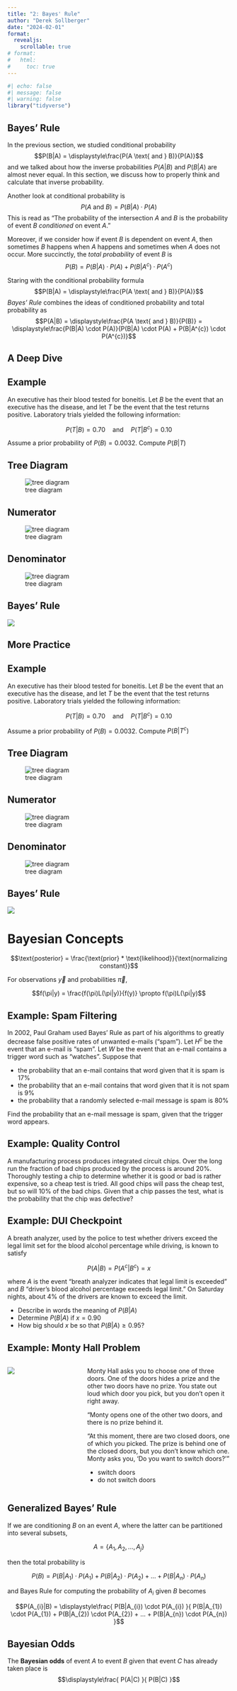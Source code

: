 ```yaml
---
title: "2: Bayes' Rule"
author: "Derek Sollberger"
date: "2024-02-01"
format:
  revealjs:
    scrollable: true
# format: 
#   html:
#     toc: true
---
```


\newcommand{\ds}{\displaystyle}

```r
#| echo: false
#| message: false
#| warning: false
library("tidyverse")
```

## Bayes' Rule

In the previous section, we studied conditional probability
$$P(B|A) = \ds\frac{P(A \text{ and } B)}{P(A)}$$
and we talked about how the inverse probabilities $P(A|B)$ and $P(B|A)$ are almost never equal.  In this section, we discuss how to properly think and calculate that inverse probability.

:::{.callout-tip}
Another look at conditional probability is
$$P(A \text{ and } B) = P(B|A) \cdot P(A)$$
This is read as "The probability of the intersection $A$ and $B$ is the probability of event $B$ *conditioned* on event $A$."
:::

:::{.callout-tip}
Moreover, if we consider how if event $B$ is dependent on event $A$, then sometimes $B$ happens when $A$ happens and sometimes when $A$ does not occur.  More succinctly, the *total probability* of event $B$ is
$$P(B) = P(B|A) \cdot P(A) + P(B|A^{c}) \cdot P(A^{c})$$ 
:::

:::{.callout-note}
Staring with the conditional probability formula
$$P(B|A) = \ds\frac{P(A \text{ and } B)}{P(A)}$$
*Bayes' Rule* combines the ideas of conditioned probability and total probability as
$$P(A|B) = \ds\frac{P(A \text{ and } B)}{P(B)} = \ds\frac{P(B|A) \cdot P(A)}{P(B|A) \cdot P(A) + P(B|A^{c}) \cdot P(A^{c})}$$
:::

## A Deep Dive

:::: {.panel-tabset}

## Example

An executive has their blood tested for boneitis.  Let $B$ be the event that an executive has the disease, and let $T$ be the event that the test returns positive.  Laboratory trials yielded the following information:

$$P(T|B) = 0.70 \quad\text{and}\quad P(T|B^{c}) = 0.10$$

Assume a prior probability of $P(B) = 0.0032$.  Compute $P(B|T)$
    
## Tree Diagram

![tree diagram](boneitis1.png)

## Numerator

![tree diagram](boneitis2.png)

## Denominator

![tree diagram](boneitis3.png)

## Bayes' Rule

![](deepdive1.png)

::::

## More Practice

:::: {.panel-tabset}

## Example

An executive has their blood tested for boneitis.  Let $B$ be the event that an executive has the disease, and let $T$ be the event that the test returns positive.  Laboratory trials yielded the following information:

$$P(T|B) = 0.70 \quad\text{and}\quad P(T|B^{c}) = 0.10$$

Assume a prior probability of $P(B) = 0.0032$.  Compute $P(B|T^{c})$
    
## Tree Diagram

![tree diagram](boneitis1.png)

## Numerator

![tree diagram](boneitis4.png)

## Denominator

![tree diagram](boneitis5.png)

## Bayes' Rule

![](deepdive2.png)

::::

# Bayesian Concepts

$$\text{posterior} = \frac{\text{prior} * \text{likelihood}}{\text{normalizing constant}}$$

For observations $\vec{y}$ and probabilities $\vec{\pi}$,

$$f(\pi|y) = \frac{f(\pi)L(\pi|y)}{f(y)} \propto f(\pi)L(\pi|y)$$

## Example: Spam Filtering

In 2002, Paul Graham used Bayes' Rule as part of his algorithms to greatly decrease false positive rates of unwanted e-mails ("spam").   Let $H^{c}$ be the event that an e-mail is "spam".  Let $W$ be the event that an e-mail contains a trigger word such as "watches".  Suppose that

- the probability that an e-mail contains that word given that it is spam is 17\%
- the probability that an e-mail contains that word given that it is not spam is 9\%
- the probability that a randomly selected e-mail message is spam is 80\%

Find the probability that an e-mail message is spam, given that the trigger word appears.

## Example: Quality Control

A manufacturing process produces integrated circuit chips.  Over the long run the fraction of bad chips produced by the process is around 20\%.  Thoroughly testing a chip to determine whether it is good or bad is rather expensive, so a cheap test is tried.  All good chips will pass the cheap test, but so will 10\% of the bad chips.  Given that a chip passes the test, what is the probability that the chip was defective?



## Example: DUI Checkpoint

A breath analyzer, used by the police to test whether drivers exceed the legal limit set for the blood alcohol percentage while driving, is known to satisfy

$$P(A|B) = P(A^{c}|B^{c}) = x$$
	
where $A$ is the event "breath analyzer indicates that legal limit is exceeded" and $B$ "driver's blood alcohol percentage exceeds legal limit."  On Saturday nights, about 4\% of the drivers are known to exceed the limit.

- Describe in words the meaning of $P(B|A)$
- Determine $P(B|A)$ if $x = 0.90$
- How big should $x$ be so that $P(B|A) \geq 0.95$?


## Example: Monty Hall Problem

:::: {.columns}

::: {.column width="33%"}
![](Monty_open_door.png)	
:::

::: {.column width="67%"}
Monty Hall asks you to choose one of three doors. One of the doors hides a prize and the other two doors have no prize. You state out loud which door you pick, but you don’t open it right away.

"Monty opens one of the other two doors, and there is no prize behind it.
    \begin{center}
        \includegraphics[scale = 0.1]{images/Monty_open_door.jpg}
    \end{center}
    "At this moment, there are two closed doors, one of which you picked.  The prize is behind one of the closed doors, but you don’t know which one.  Monty asks you, 'Do you want to switch doors?' "

- switch doors
- do not switch doors
:::

::::

## Generalized Bayes' Rule

If we are conditioning $B$ on an event $A$, where the latter can be partitioned into several subsets,

$$A = \{ A_{1}, A_{2}, ..., A_{j} \}$$

then the total probability is

$$P(B) = P(B|A_{1}) \cdot P(A_{1}) + P(B|A_{2}) \cdot P(A_{2}) + ... + P(B|A_{n}) \cdot P(A_{n})$$

and Bayes Rule for computing the probability of $A_{i}$ given $B$ becomes

$$P(A_{i}|B) = \ds\frac{ P(B|A_{i}) \cdot P(A_{i}) }{ P(B|A_{1}) \cdot P(A_{1}) + P(B|A_{2}) \cdot P(A_{2}) + ... + P(B|A_{n}) \cdot P(A_{n}) }$$

## Bayesian Odds

:::{.callout-note}
The **Bayesian odds** of event $A$ to event $B$ given that event $C$ has already taken place is
$$\ds\frac{ P(A|C) }{ P(B|C) }$$ 
:::








:::: {.columns}

::: {.column width="50%"}
	
:::

::: {.column width="50%"}

:::

::::

:::: {.panel-tabset}



::::
